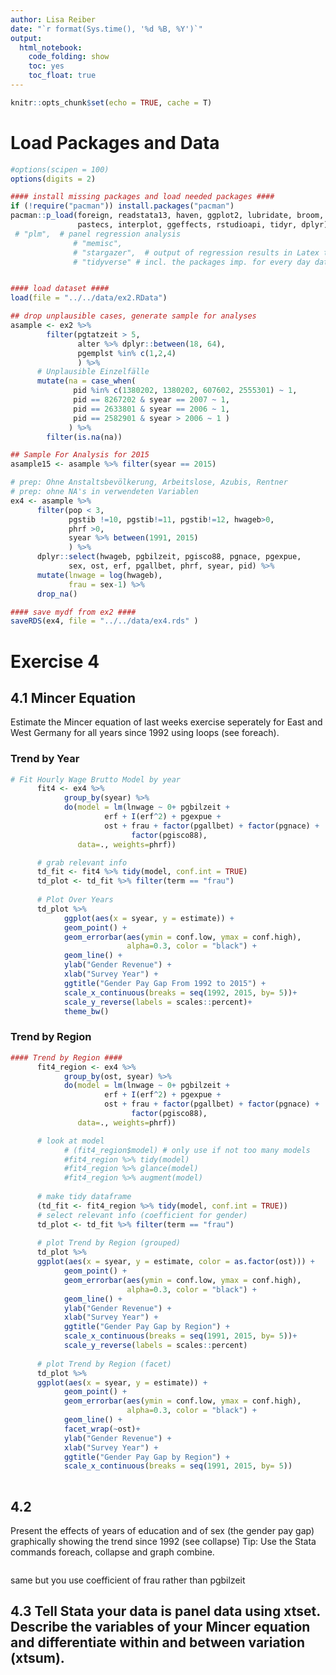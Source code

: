 ```yaml
---
author: Lisa Reiber
date: "`r format(Sys.time(), '%d %B, %Y')`"
output: 
  html_notebook: 
    code_folding: show
    toc: yes
    toc_float: true
---
```


```r
knitr::opts_chunk$set(echo = TRUE, cache = T)
```

# Load Packages and Data
```r
#options(scipen = 100)
options(digits = 2)

#### install missing packages and load needed packages ####
if (!require("pacman")) install.packages("pacman")
pacman::p_load(foreign, readstata13, haven, ggplot2, lubridate, broom, effects, 
               pastecs, interplot, ggeffects, rstudioapi, tidyr, dplyr)      
 # "plm",  # panel regression analysis
              # "memisc",
              # "stargazer",  # output of regression results in Latex tables
              # "tidyverse" # incl. the packages imp. for every day data analyses


#### load dataset ####
load(file = "../../data/ex2.RData")
```

```r
## drop unplausible cases, generate sample for analyses
asample <- ex2 %>% 
        filter(pgtatzeit > 5,
               alter %>% dplyr::between(18, 64),
               pgemplst %in% c(1,2,4)
               ) %>% 
      # Unplausible Einzelfälle
      mutate(na = case_when(
              pid %in% c(1380202, 1380202, 607602, 2555301) ~ 1,
              pid == 8267202 & syear == 2007 ~ 1,
              pid == 2633801 & syear == 2006 ~ 1,
              pid == 2582901 & syear > 2006 ~ 1 )
             ) %>% 
        filter(is.na(na))

## Sample For Analysis for 2015
asample15 <- asample %>% filter(syear == 2015)

# prep: Ohne Anstaltsbevölkerung, Arbeitslose, Azubis, Rentner
# prep: ohne NA's in verwendeten Variablen
ex4 <- asample %>% 
      filter(pop < 3, 
             pgstib !=10, pgstib!=11, pgstib!=12, hwageb>0,
             phrf >0,
             syear %>% between(1991, 2015)
             ) %>% 
      dplyr::select(hwageb, pgbilzeit, pgisco88, pgnace, pgexpue,
             sex, ost, erf, pgallbet, phrf, syear, pid) %>%
      mutate(lnwage = log(hwageb),
             frau = sex-1) %>% 
      drop_na() 

#### save mydf from ex2 ####
saveRDS(ex4, file = "../../data/ex4.rds" )
```

# Exercise 4

## 4.1 Mincer Equation
Estimate the Mincer equation of last weeks exercise seperately for East and West Germany for all years since 1992 using loops (see foreach).

### Trend by Year
```r
# Fit Hourly Wage Brutto Model by year
      fit4 <- ex4 %>% 
            group_by(syear) %>% 
            do(model = lm(lnwage ~ 0+ pgbilzeit + 
                     erf + I(erf^2) + pgexpue +
                     ost + frau + factor(pgallbet) + factor(pgnace) +
                           factor(pgisco88), 
               data=., weights=phrf))

      # grab relevant info
      td_fit <- fit4 %>% tidy(model, conf.int = TRUE)
      td_plot <- td_fit %>% filter(term == "frau") 
      
      # Plot Over Years
      td_plot %>% 
            ggplot(aes(x = syear, y = estimate)) +
            geom_point() +
            geom_errorbar(aes(ymin = conf.low, ymax = conf.high),
                          alpha=0.3, color = "black") +
            geom_line() +
            ylab("Gender Revenue") +
            xlab("Survey Year") +
            ggtitle("Gender Pay Gap From 1992 to 2015") +
            scale_x_continuous(breaks = seq(1992, 2015, by= 5))+
            scale_y_reverse(labels = scales::percent)+
            theme_bw()
```

### Trend by Region
```r
#### Trend by Region ####
      fit4_region <- ex4 %>% 
            group_by(ost, syear) %>% 
            do(model = lm(lnwage ~ 0+ pgbilzeit + 
                     erf + I(erf^2) + pgexpue +
                     ost + frau + factor(pgallbet) + factor(pgnace) +
                           factor(pgisco88), 
               data=., weights=phrf))

      # look at model
            # (fit4_region$model) # only use if not too many models
            #fit4_region %>% tidy(model)
            #fit4_region %>% glance(model)
            #fit4_region %>% augment(model)
            
      # make tidy dataframe 
      (td_fit <- fit4_region %>% tidy(model, conf.int = TRUE))
      # select relevant info (coefficient for gender)
      td_plot <- td_fit %>% filter(term == "frau")
      
      # plot Trend by Region (grouped)
      td_plot %>% 
      ggplot(aes(x = syear, y = estimate, color = as.factor(ost))) +
            geom_point() +
            geom_errorbar(aes(ymin = conf.low, ymax = conf.high),
                          alpha=0.3, color = "black") +
            geom_line() +
            ylab("Gender Revenue") +
            xlab("Survey Year") +
            ggtitle("Gender Pay Gap by Region") +
            scale_x_continuous(breaks = seq(1991, 2015, by= 5))+
            scale_y_reverse(labels = scales::percent)
     
      # plot Trend by Region (facet)
      td_plot %>% 
      ggplot(aes(x = syear, y = estimate)) +
            geom_point() +
            geom_errorbar(aes(ymin = conf.low, ymax = conf.high),
                          alpha=0.3, color = "black") +
            geom_line() +
            facet_wrap(~ost)+
            ylab("Gender Revenue") +
            xlab("Survey Year") +
            ggtitle("Gender Pay Gap by Region") +
            scale_x_continuous(breaks = seq(1991, 2015, by= 5))
      
```

## 4.2 
Present the effects of years of education and of sex (the gender pay gap) graphically showing the trend since 1992 (see collapse) Tip: Use the Stata commands foreach, collapse and graph combine. 

```r

```

same but you use coefficient of frau rather than pgbilzeit

## 4.3 Tell Stata your data is panel data using xtset. Describe the variables of your Mincer equation and differentiate within and between variation (xtsum).

```r

```

